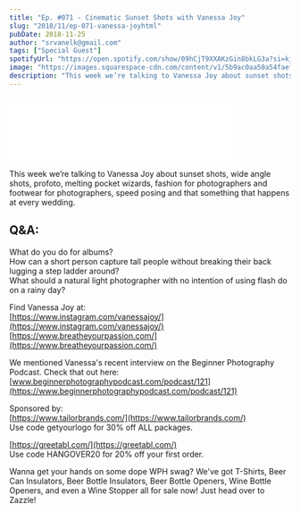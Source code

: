 ```yaml
---
title: "Ep. #071 - Cinematic Sunset Shots with Vanessa Joy"
slug: "2018/11/ep-071-vanessa-joyhtml"
pubDate: 2018-11-25
author: "srvanelk@gmail.com"
tags: ["Special Guest"]
spotifyUrl: "https://open.spotify.com/show/09hCjT9XXAKzGin8bkLG3a?si=kjRZvQ1JTb6Ov3HVzSSlWA"
image: "https://images.squarespace-cdn.com/content/v1/5b9ac0aa50a54faef024c950/1574262983202-T65CU5VQ0Q2QEXL06847/VANESSA%2BJOY%2BHEADSHOT.jpg?format=original"
description: "This week we’re talking to Vanessa Joy about sunset shots, wide angle shots, profoto, melting pocket wizards, fashion for photographers and footwear for photographers, speed posing and that something that happens at every wedding."
---
```


<figure>
  <img src="https://images.squarespace-cdn.com/content/v1/5b9ac0aa50a54faef024c950/1574262983202-T65CU5VQ0Q2QEXL06847/VANESSA%2BJOY%2BHEADSHOT.jpg?format=original" alt="" />
</figure>
<iframe class="embedly-embed" src="//cdn.embedly.com/widgets/media.html?src=https%3A%2F%2Fanchor.fm%2Fweddingphotohangover%2Fembed%2Fepisodes%2FEp--071---Cinematic-Sunset-Shots-with-Vanessa-Joy-e2krs2&url=https%3A%2F%2Fanchor.fm%2Fweddingphotohangover%2Fepisodes%2FEp--071---Cinematic-Sunset-Shots-with-Vanessa-Joy-e2krs2&image=https%3A%2F%2Fd3t3ozftmdmh3i.cloudfront.net%2Fproduction%2Fpodcast_uploaded_episode400%2F805714%2F805714-1543124820383-a2d753730c85a.jpg&key=61d05c9d54e8455ea7a9677c366be814&type=text%2Fhtml&schema=anchor&wmode=opaque" width="400" height="102" scrolling="no" frameborder="0" allow="autoplay; fullscreen" allowfullscreen="true"></iframe>

This week we’re talking to Vanessa Joy about sunset shots, wide angle shots, profoto, melting pocket wizards, fashion for photographers and footwear for photographers, speed posing and that something that happens at every wedding.

## Q&A:  
What do you do for albums?  
How can a short person capture tall people without breaking their back lugging a step ladder around?  
What should a natural light photographer with no intention of using flash do on a rainy day?

Find Vanessa Joy at:  
[https://www.instagram.com/vanessajoy/](https://www.instagram.com/vanessajoy/)  
[https://www.breatheyourpassion.com/](https://www.breatheyourpassion.com/)

We mentioned Vanessa's recent interview on the Beginner Photography Podcast. Check that out here:  
[www.beginnerphotographypodcast.com/podcast/121](https://www.beginnerphotographypodcast.com/podcast/121)

Sponsored by:  
[https://www.tailorbrands.com/](https://www.tailorbrands.com/)  
Use code getyourlogo for 30% off ALL packages.

[https://greetabl.com/](https://greetabl.com/)  
Use code HANGOVER20 for 20% off your first order.

Wanna get your hands on some dope WPH swag? We've got T-Shirts, Beer Can Insulators, Beer Bottle Insulators, Beer Bottle Openers, Wine Bottle Openers, and even a Wine Stopper all for sale now! Just head over to Zazzle!
